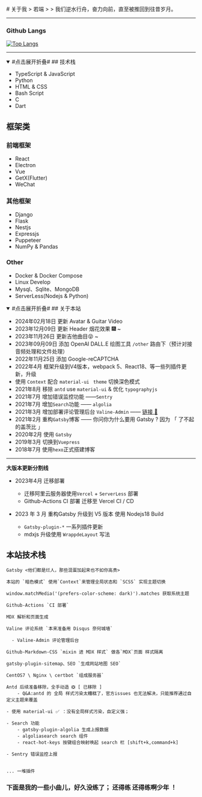 
<AboutLayout>
# 关于我
> 若端
>
> 我们逆水行舟，奋力向前，直至被推回到往昔岁月。

---

### Github Langs

[![Top Langs](https://github-readme-stats.vercel.app/api/top-langs/?username=ruoduan-hub&layout=compact)](https://github.com/ruoduan-hub)

---

<details open>
  <summary>
    <span>#点击展开折叠#</span>
    ## 技术栈
  </summary>

- TypeScript & JavaScript
- Python
- HTML & CSS
- Bash Script
- C
- Dart

## 框架类

### 前端框架

- React
- Electron
- Vue
- GetX(Flutter)
- WeChat

### 其他框架

- Django
- Flask
- Nestjs
- Expressjs
- Puppeteer
- NumPy & Pandas

### Other

- Docker & Docker Compose
- Linux Develop
- Mysql、Sqlite、MongoDB
- ServerLess(Nodejs & Python)
</details>


<details open>
  <summary>
  <span>#点击展开折叠#</span>
  ## 关于本站
  </summary>

- 2024年02月18日 更新 Avatar & Guitar Video
- 2023年12月09日 更新 Header 烟花效果 🎆 ~  
- 2023年11月26日 更新吉他曲目😝 ~  
- 2023年09月09日 添加 OpenAI DALL.E 绘图工具 `/other` 路由下（预计对接音频处理和文件处理） 
- 2022年11月25日 添加 Google-reCAPTCHA
- 2022年4月 框架升级到V4版本，webpack 5、React18、等一些列插件更新，升级
- 使用 `Context` 配合 `material-ui` ` theme` 切换深色模式
- 2021年8月 移除 `antd` use `material-ui` & 优化 `typographyjs`
- 2021年7月 增加错误监控功能 ——`Sentry`
- 2021年7月 增加`Search`功能 —— `algolia`
- 2021年3月 增加部署评论管理后台 `Valine-Admin` —— <a href="https://admin.ruoduan.cn/" target="_blank">链接 🔗</a>
- 2021年2月 重构`Gatsby`博客 —— 你问你为什么要用 Gatsby ? 因为 「 了不起的盖茨比 」
- 2020年2月 使用 `Gatsby`
- 2019年3月 切换到`Vuepress`
- 2018年7月 使用`hexo`正式搭建博客

---
**大版本更新分割线**
- 2023年4月 迁移部署
  - 迁移阿里云服务器使用`Vercel` + `ServerLess` 部署
  - Github-Actions CI 部署 迁移至 Vercel CI / CD

- 2023 年 3 月 重构Gatsby 升级到 V5 版本 使用 Nodejs18 Build
  - `Gatsby-plugin-*` 一系列插件更新
  - mdxjs 升级使用 `WrappdeLayout`  写法

## 本站技术栈

```
Gatsby <他们都是烂人，那些混蛋加起来也不如你高贵>

本站的 `暗色模式` 使用`Context`来管理全局状态和 `SCSS` 实现主题切换

window.matchMedia('(prefers-color-scheme: dark)').matches 获取系统主题

Github-Actions `CI 部署`

MDX 解析和页面生成

Valine 评论系统 `本来准备用 Disqus 奈何城墙`

  - Valine-Admin 评论管理后台

Github-Markdown-CSS `mixin 进 MDX 样式` 做各`MDX`页面 样式隔离

gatsby-plugin-sitemap、SEO `生成网站地图 SEO`

CentOS7 \ Nginx \ certbot `组成服务器`

Antd 后续准备移除，全手动造 ❎ [ 已移除 ]
	- Q&A:antd 的 全局 样式污染太糟糕了，官方issues 也无法解决，只能推荐通过自定义主题来覆盖
	
- 使用 material-ui ✅ ：没有全局样式污染，自定义强；

- Search 功能
	- gatsby-plugin-algolia 生成上报数据
	- algoliasearch search 组件
	- react-hot-keys 按键组合映射唤起 search 栏 [shift+k,command+k]

- Sentry 错误监控上报


... 一堆插件

```
</details>


### 下面是我的一些小曲儿，好久没练了； 还得练 还得练啊少年 ！
</AboutLayout>